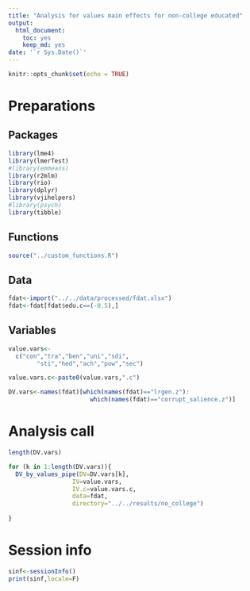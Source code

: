 ```yaml
---
title: "Analysis for values main effects for non-college educated"
output: 
  html_document: 
    toc: yes
    keep_md: yes
date: '`r Sys.Date()`'
---
```


```r
knitr::opts_chunk$set(echo = TRUE)
```

# Preparations

## Packages

```r

library(lme4)
library(lmerTest)
#library(emmeans)
library(r2mlm)
library(rio)
library(dplyr)
library(vjihelpers)
#library(psych)
library(tibble)
```

## Functions

```r

source("../custom_functions.R")
```

## Data

```r
fdat<-import("../../data/processed/fdat.xlsx")
fdat<-fdat[fdat$edu.c==(-0.5),]
```

## Variables

```r

value.vars<-
  c("con","tra","ben","uni","sdi",
        "sti","hed","ach","pow","sec")

value.vars.c<-paste0(value.vars,".c")

DV.vars<-names(fdat)[which(names(fdat)=="lrgen.z"):
                       which(names(fdat)=="corrupt_salience.z")]

```

# Analysis call

```r
length(DV.vars)

for (k in 1:length(DV.vars)){
  DV_by_values_pipe(DV=DV.vars[k],
                  IV=value.vars,
                  IV.c=value.vars.c,
                  data=fdat,
                  directory="../../results/no_college")
  
}


```

# Session info

```r
sinf<-sessionInfo()
print(sinf,locale=F)
```